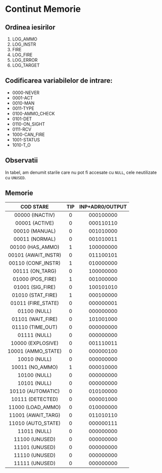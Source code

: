 # Continut Memorie

## Ordinea iesirilor

1. LOG_AMMO
2. LOG_INSTR
3. FIRE
4. LOG_FIRE
5. LOG_ERROR
6. LOG_TARGET

## Codificarea variabilelor de intrare:

* 0000-NEVER
* 0001-ACT
* 0010-MAN
* 0011-TYPE
* 0100-AMMO_CHECK
* 0101-DET
* 0110-ON_SIGHT
* 0111-RCV
* 1000-CAN_FIRE
* 1001-STATUS
* 1010-T_O

## Observatii

In tabel, am denumit starile care nu pot fi accesate cu ``NULL``, cele neutilizate cu ``UNUSED``.

## Memorie

|COD STARE|TIP|INP+ADR0/OUTPUT|
|:--:|:--:|:--:|
|00000 (INACTIV)|0|000100000|
|00001 (ACTIVE)|0|000110110|
|00010 (MANUAL)|0|001010000|
|00011 (NORMAL)|0|001010011|
|00100 (HAS_AMMO)|1|100000000|
|00101 (AWAIT_INSTR)|0|011100101|
|00110 (CONF_INSTR)|1|010000000|
|00111 (ON_TARG)|0|100000000|
|01000 (POS_FIRE)|1|001000000|
|01001 (SIG_FIRE)|0|100101010|
|01010 (STAT_FIRE)|1|000100000|
|01011 (FIRE_STATE)|0|000000001|
|01100 (NULL)|0|000000000|
|01101 (WAIT_FIRE)|0|101001000|
|01110 (TIME_OUT)|0|000000000|
|01111 (NULL)|0|000000000|
|10000 (EXPLOSIVE)|0|001110011|
|10001 (AMMO_STATE)|0|000000100|
|10010 (NULL)|0|000000000|
|10011 (NO_AMMO)|1|000010000|
|10100 (NULL)|0|000000000|
|10101 (NULL)|0|000000000|
|10110 (AUTOMATIC)|0|010100000|
|10111 (DETECTED)|0|000001000|
|11000 (LOAD_AMMO)|0|010000000|
|11001 (AWAIT_TARG)|0|011010110|
|11010 (AUTO_STATE)|0|000000111|
|11011 (NULL)|0|000000000|
|11100 (UNUSED)|0|000000000|
|11101 (UNUSED)|0|000000000|
|11110 (UNUSED)|0|000000000|
|11111 (UNUSED)|0|000000000|
